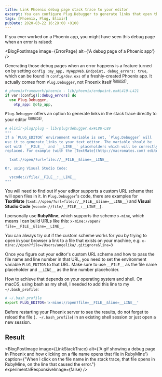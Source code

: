 ```yaml
---
title: Link Phoenix debug page stack trace to your editor
excerpt: You can configure Plug.Debugger to generate links that open the line that caused the error in your editor.
tags: [Phoenix, Plug, Elixir]
pubDate: 2020-03-22 16:28:00 +0100
---
```



If you ever worked on a Phoenix app, you might have seen this debug page when an error is raised:

<BlogPostImage
  image={ErrorPage}
  alt={'A debug page of a Phoenix app'}
/>

Generating those debug pages when an error happens is a feature turned on by setting `config :my_app, MyAppWeb.Endpoint, debug_errors: true`, which can be found in `config/dev.exs` of a freshly-created Phoenix app. It actually comes from `Plug.Debugger`, not Phoenix itself <sup>([source](https://github.com/phoenixframework/phoenix/blob/c0269e3768bc1de7826698ed202ac739cc1d45ca/lib/phoenix/endpoint.ex#L419-L421))</sup>.

```elixir
# phoenixframework/phoenix - lib/phoenix/endpoint.ex#L419-L421
if var!(config)[:debug_errors] do
  use Plug.Debugger,
    otp_app: @otp_app,
```

`Plug.Debugger` offers an option to generate links in the stack trace directly to your editor <sup>([source](https://github.com/elixir-plug/plug/blob/45165d978e59d18df8b8085e4e158997dcac19a3/lib/plug/debugger.ex#L80-L89))</sup>.

```elixir
# elixir-plug/plug - lib/plug/debugger.ex#L80-L89
"""
If a `PLUG_EDITOR` environment variable is set, `Plug.Debugger` will
use it to generate links to your text editor. The variable should be
set with `__FILE__` and `__LINE__` placeholders which will be correctly
replaced. For example (with the [TextMate](http://macromates.com) editor):

  txmt://open/?url=file://__FILE__&line=__LINE__

Or, using Visual Studio Code:

  vscode://file/__FILE__:__LINE__
"""
```

You will need to find out if your editor supports a custom URL scheme that will open files in it. In `Plug.Debugger`'s code, there are examples for **TextMate** (`txmt://open/?url=file://__FILE__&line=__LINE__`) and **Visual Studio Code** (`vscode://file/__FILE__:__LINE__`).

I personally use **RubyMine**, which supports the scheme `x-mine`, which means I can build URLs like this: `x-mine://open?file=__FILE__&line=__LINE__`.

You can always try out if the custom scheme works for you by trying to open in your browser a link to a file that exists on your machine, e.g. `x-mine://open?file=/Users/angelika/.gitignore&line=3`

Once you figure out your editor's custom URL scheme and how to pass the file name and line number in that URL, you need to set the environment variable `PLUG_EDITOR` to that URL. Make sure to use `__FILE__` as the file name placeholder and `__LINE__` as the line number placeholder.

How to achieve that depends on your operating system and shell. On macOS, using bash as my shell, I needed to add this line to my `~/.bash_profile`:

```bash
# ~/.bash_profile
export PLUG_EDITOR='x-mine://open?file=__FILE__&line=__LINE__'
```

Before restarting your Phoenix server to see the results, do not forget to reload the file (`. ~/.bash_profile`) in an existing shell session or just open a new session.

## Result

<BlogPostImage
  image={LinkStackTrace}
  alt={'A gif showing a debug page in Phoenix and how clicking on a file name opens that file in RubyMine'}
  caption={"When I click on the file name in the stack trace, that file opens in RubyMine, on the line that caused the error."}
  experimentalResponsiveImage={false}
/>
